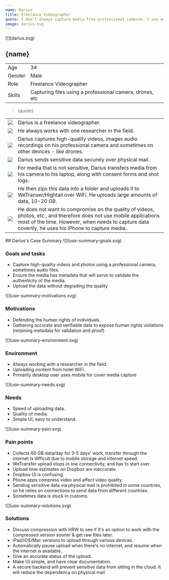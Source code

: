 ```yaml
---
name: Darius
title: Freelance Videographer
quote: I don’t always capture media from professional cameras. I use my iPhone when I need to be discreet.
image: darius.svg
---
```



<ProfileSection>
![](darius.svg)

## **{name}**

|        |                                                          |
| ------ | -------------------------------------------------------- |
| Age    | 34                                                       |
| Gender | Male                                                     |
| Role   | Freelance Videographer                                   |
| Skills | Capturing files using a professional camera, drones, etc |

> {quote}

|                    |                                                                                                                                                                                                                            |
| ------------------ | -------------------------------------------------------------------------------------------------------------------------------------------------------------------------------------------------------------------------- |
| ![](folder.svg)    | Darius is a freelance videographer.                                                                                                                                                                                        |
| ![](folder.svg)    | He always works with one researcher in the field.                                                                                                                                                                          |
| ![](play.svg)      | Darius captures high-quality videos, images audio recordings on his professional camera and sometimes on other devices - like drones.                                                                                      |
| ![](hands.svg)     | Darius sends sensitive data securely over physical mail.                                                                                                                                                                   |
| ![](website.svg)   | For media that is not sensitive, Darius transfers media from his camera to his laptop, along with consent forms and shot logs.                                                                                             |
| ![](checkmark.svg) | He then zips this data into a folder and uploads it to WeTranser/Hightail over WiFi. He uploads large amounts of data, 10-20 GB.                                                                                           |
| ![](squares.svg)   | He does not want to compromise on the quality of videos, photos, etc., and therefore does not use mobile applications most of the time. However, when needs to capture data covertly, he uses his iPhone to capture media. |

</ProfileSection>
<AchievementsSection>
    ## Darius's Case Summary

<AchievementItem>
![](use-summary-goals.svg)

### Goals and tasks

- Capture high-quality videos and photos using a professional camera, sometimes audio files. 
- Ensure the media has metadata that will serve to validate the authenticity of the media. 
- Upload the data without degrading the quality

</AchievementItem>
<AchievementItem>
![](use-summary-motivations.svg)

### Motivations

- Defending the human rights of individuals. 
- Gathering accurate and verifiable data to expose human rights violations (retaining metadata for validation and proof)

</AchievementItem>
<AchievementItem>
![](use-summary-environment.svg)

### Environment

- Always working with a researcher in the field. 
- Uploading content from hotel WiFi. 
- Primarily desktop user uses mobile for cover media capture

</AchievementItem>

<AchievementItem>
![](use-summary-needs.svg)

### Needs

- Speed of uploading data.
- Quality of media.
- Simple UI, easy to understand.

</AchievementItem>
<AchievementItem>
![](use-summary-pain.svg)

### Pain points

- Collects 60 GB data/day for 3-5 days' work, transfer through the internet is difficult due to mobile storage and internet speed. 
- WeTransfer upload stops in low connectivity, and has to start over. 
- Upload time estimates on Dropbox are inaccurate. 
- Dropbox UI is confusing. 
- Phone apps compress video and affect video quality. 
- Sending sensitive data via physical mail is prohibited in some countries, so he relies on connections to send data from different countries. 
- Sometimes data is stuck in customs.

</AchievementItem>
<AchievementItem>
![](use-summary-solutions.svg)

### Solutions

- Discuss compression with HRW to see if it's an option to work with the compressed version sooner & get raw files later. 
- iPad/iOS/Mac versions to upload through various devices. 
- Automatically pause upload when there's no internet, and resume when the internet is available. 
- Give an accurate status of the upload. 
- Make UI simple, and have clear documentation. 
- A secure backend will prevent sensitive data from sitting in the cloud. It will reduce the dependency on physical mail

</AchievementItem>
</AchievementsSection>
